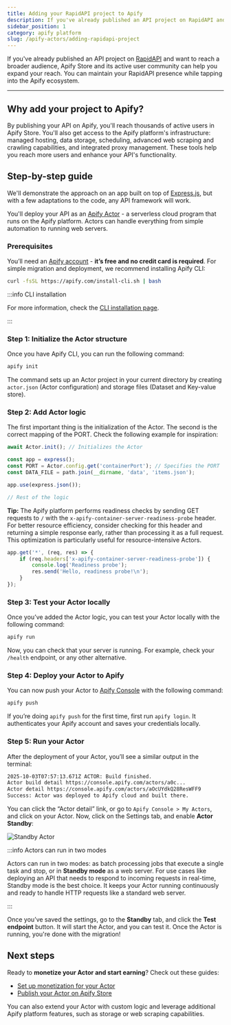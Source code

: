 ```yaml
---
title: Adding your RapidAPI project to Apify
description: If you've already published an API project on RapidAPI and want to reach a broader audience, Apify Store and its active user community can help you expand your reach. You can maintain your RapidAPI presence while tapping into the Apify ecosystem.
sidebar_position: 1
category: apify platform
slug: /apify-actors/adding-rapidapi-project
---
```


If you've already published an API project on [RapidAPI](https://rapidapi.com/) and want to reach a broader audience, Apify Store and its active user community can help you expand your reach. You can maintain your RapidAPI presence while tapping into the Apify ecosystem.

---

## Why add your project to Apify?

By publishing your API on Apify, you'll reach thousands of active users in Apify Store. You'll also get access to the Apify platform's infrastructure: managed hosting, data storage, scheduling, advanced web scraping and crawling capabilities, and integrated proxy management. These tools help you reach more users and enhance your API's functionality.

## Step-by-step guide

We'll demonstrate the approach on an app built on top of [Express.js](https://expressjs.com/), but with a few adaptations to the code, any API framework will work.

You'll deploy your API as an [Apify Actor](https://apify.com/actors) - a serverless cloud program that runs on the Apify platform. Actors can handle everything from simple automation to running web servers.

### Prerequisites

You’ll need an [Apify account](https://console.apify.com/sign-in) - **it’s free and no credit card is required**. For simple migration and deployment, we recommend installing Apify CLI:

```bash
curl -fsSL https://apify.com/install-cli.sh | bash
```

:::info CLI installation

For more information, check the [CLI installation page](https://docs.apify.com/cli/docs/installation).

:::

### Step 1: Initialize the Actor structure

Once you have Apify CLI, you can run the following command:

```bash
apify init
```

The command sets up an Actor project in your current directory by creating `actor.json` (Actor configuration) and storage files (Dataset and Key-value store).

### Step 2: Add Actor logic

The first important thing is the initialization of the Actor. The second is the correct mapping of the PORT. Check the following example for inspiration:

```jsx
await Actor.init(); // Initializes the Actor

const app = express();
const PORT = Actor.config.get('containerPort'); // Specifies the PORT
const DATA_FILE = path.join(__dirname, 'data', 'items.json');

app.use(express.json());

// Rest of the logic
```

**Tip:** The Apify platform performs readiness checks by sending GET requests to `/` with the `x-apify-container-server-readiness-probe` header. For better resource efficiency, consider checking for this header and returning a simple response early, rather than processing it as a full request. This optimization is particularly useful for resource-intensive Actors.

```jsx
app.get('*', (req, res) => {
    if (req.headers['x-apify-container-server-readiness-probe']) {
        console.log('Readiness probe');
        res.send('Hello, readiness probe!\n');
    }
});
```

### Step 3: Test your Actor locally

Once you’ve added the Actor logic, you can test your Actor locally with the following command:

```jsx
apify run
```

Now, you can check that your server is running. For example, check your `/health` endpoint, or any other alternative.

### Step 4: Deploy your Actor to Apify

You can now push your Actor to [Apify Console](https://console.apify.com/) with the following command:

```jsx
apify push
```

If you’re doing `apify push` for the first time, first run `apify login`. It authenticates your Apify account and saves your credentials locally.

### Step 5: Run your Actor

After the deployment of your Actor, you’ll see a similar output in the terminal:

```bash
2025-10-03T07:57:13.671Z ACTOR: Build finished.
Actor build detail https://console.apify.com/actors/a0c...
Actor detail https://console.apify.com/actors/aOcUYdkQ28ResWFF9
Success: Actor was deployed to Apify cloud and built there.
```

You can click the “Actor detail” link, or go to `Apify Console > My Actors`, and click on your Actor. Now, click on the Settings tab, and enable **Actor Standby**:

![Standby Actor](.//adding_rapidapi_project/standby.png)

:::info Actors can run in two modes

Actors can run in two modes: as batch processing jobs that execute a single task and stop, or in **Standby mode** as a web server. For use cases like deploying an API that needs to respond to incoming requests in real-time, Standby mode is the best choice. It keeps your Actor running continuously and ready to handle HTTP requests like a standard web server.

:::

Once you’ve saved the settings, go to the **Standby** tab, and click the **Test endpoint** button. It will start the Actor, and you can test it. Once the Actor is running, you're done with the migration!

## Next steps

Ready to **monetize your Actor and start earning**? Check out these guides:

- [Set up monetization for your Actor](https://docs.apify.com/platform/actors/publishing/monetize)
- [Publish your Actor on Apify Store](https://docs.apify.com/platform/actors/publishing/publish)

You can also extend your Actor with custom logic and leverage additional Apify platform features, such as storage or web scraping capabilities.
